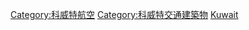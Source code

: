{{Commonscat|Airports in Kuwait}}
{{Portal|航空}}

[[Category:科威特航空|Category:科威特航空]]
[[Category:科威特交通建築物|Category:科威特交通建築物]]
[[Category:亞洲各國機場|Kuwait]]